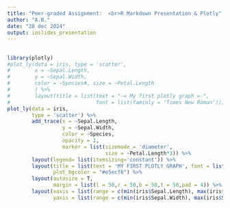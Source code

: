 ```yaml
---
title: "Peer-graded Assignment:  <br>R Markdown Presentation & Plotly"
author: "A.B."
date: "28 dec 2024"
output: ioslides_presentation
---
```


## 
```r
library(plotly)
#plot_ly(data = iris, type = 'scatter', 
#        x = ~Sepal.Length, 
#        y = ~Sepal.Width, 
#        color = ~Species#, size = ~Petal.Length
#        ) %>%
#        layout(title = list(text = "-= My first plotly graph =-", 
#                            font = list(famioly = 'Times New Roman')))
plot_ly(data = iris,
        type = 'scatter') %>% 
        add_trace(x = ~Sepal.Length,
                  y = ~Sepal.Width, 
                  color = ~Species,
                  opacity = 1,
                  marker = list(sizemode = 'diameter', 
                                size = ~Petal.Length*3)) %>%  
        layout(legend= list(itemsizing='constant')) %>%
        layout(title = list(text = 'MY FIRST PLOTLY GRAPH', font = list(size = 30)), 
               plot_bgcolor = "#e5ecf6") %>% 
        layout(autosize = T, 
               margin = list(l = 50,r = 50,b = 50,t = 50,pad = 4)) %>%
        layout(xaxis = list(range = c(min(iris$Sepal.Length), max(iris$Sepal.Length))),
               yaxis = list(range = c(min(iris$Sepal.Width), max(iris$Sepal.Width))))

```
